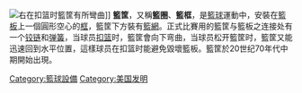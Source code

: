 {{Expand language|1=en|time=2021-03-17T14:36:46+00:00}}
[[File:Dwigth_Howard_olympics2008.jpg|右]]在扣篮时籃筐有所彎曲]]
'''籃筐'''，又稱'''籃圈'''、'''籃框'''，是[[籃球|籃球]]運動中，安裝在[[篮板|籃板]]上一個圓形空心的[[框|框]]，籃筐下方裝有[[籃網|籃網]]。正式比賽用的籃筐与籃板之连接处有一个[[铰链|铰链]]和[[弹簧|弹簧]]，当球员[[扣篮|扣篮]]时，籃筐會向下弯曲，当球员松开籃筐时，籃筐又能迅速回到水平位置，這樣球员在扣篮时能避免毀壞籃板。籃筐於20世纪70年代中期開始出現。

{{籃球}}

[[Category:籃球設備|Category:籃球設備]]
[[Category:美国发明|Category:美国发明]]